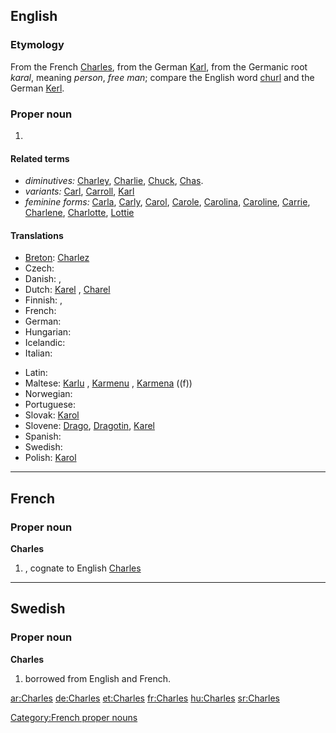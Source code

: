 ==English==

===Etymology===
From the French [[#French|Charles]], from the German [[Karl]], from the Germanic root ''karal'', meaning ''person'', ''free man''; compare the English word [[churl]] and the German [[Kerl]].

===Proper noun===
{{en-proper noun}}

# {{given name|male}}

====Related terms====
*''diminutives:'' [[Charley]], [[Charlie]], [[Chuck]], [[Chas]].
*''variants:'' [[Carl]], [[Carroll]], [[Karl]]
*''feminine forms:'' [[Carla]], [[Carly]], [[Carol]], [[Carole]], [[Carolina]], [[Caroline]], [[Carrie]], [[Charlene]], [[Charlotte]], [[Lottie]]

====Translations====
{{trans-top|given name}}
* [[Breton]]: [[Charlez]]
* Czech: {{t-|cs|Karel|m}}
* Danish: {{t-|da|Karl}}, {{t-|da|Carl|alt=Carl }}
* Dutch: [[Karel]] {{m}}, [[Charel]]
* Finnish: {{t+|fi|Kaarle}}, {{t+|fi|Kaarlo}}
* French: {{t+|fr|Charles}}
* German: {{t+|de|Karl}}
* Hungarian: {{t-|hu|Károly}}
* Icelandic: {{t+|is|Karl}}
* Italian: {{t+|it|Carlo|m}}
{{trans-mid}}
* Latin: {{t+|la|Carolus}}
* Maltese: [[Karlu]] {{m}}, [[Karmenu]] {{m}}, [[Karmena]] ((f))
* Norwegian: {{t-|no|Karl}}
* Portuguese: {{t-|pt|Carlos|m}}
* Slovak: [[Karol#Slovak|Karol]] {{m}}
* Slovene: [[Drago]], [[Dragotin]], [[Karel]]
* Spanish: {{t+|es|Carlos|m}}
* Swedish: {{t+|sv|Karl}}
* Polish: [[Karol|Karol]] {{m}}
{{trans-bottom}}

----

==French==

===Proper noun===
'''Charles''' {{m}}

# {{given name|male||fr:}}, cognate to  English [[Charles#English|Charles]]

[[Category:French proper nouns]]

----

==Swedish==

===Proper noun===
'''Charles'''

# {{given name|male||sv:}} borrowed from English and French.

[[ar:Charles]]
[[de:Charles]]
[[et:Charles]]
[[fr:Charles]]
[[hu:Charles]]
[[sr:Charles]]